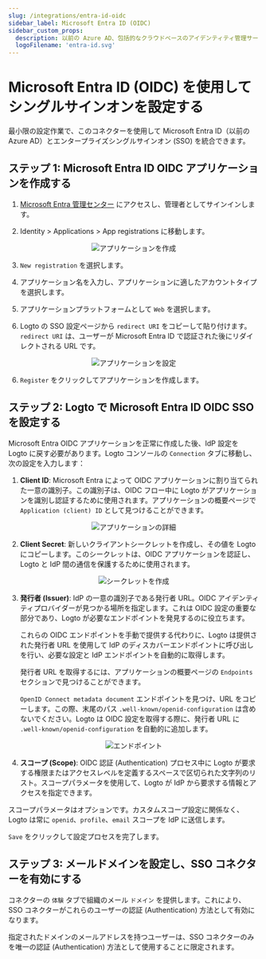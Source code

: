 ```yaml
---
slug: /integrations/entra-id-oidc
sidebar_label: Microsoft Entra ID (OIDC)
sidebar_custom_props:
  description: 以前の Azure AD、包括的なクラウドベースのアイデンティティ管理サービス。
  logoFilename: 'entra-id.svg'
---
```




# Microsoft Entra ID (OIDC) を使用してシングルサインオンを設定する

最小限の設定作業で、このコネクターを使用して Microsoft Entra ID（以前の Azure AD）とエンタープライズシングルサインオン (SSO) を統合できます。

<GuideTip />

## ステップ 1: Microsoft Entra ID OIDC アプリケーションを作成する

1. [Microsoft Entra 管理センター](https://entra.microsoft.com/) にアクセスし、管理者としてサインインします。

2. Identity > Applications > App registrations に移動します。

<center>
  <img src={createApplication} alt="アプリケーションを作成" />
</center>

3. `New registration` を選択します。

4. アプリケーション名を入力し、アプリケーションに適したアカウントタイプを選択します。

5. アプリケーションプラットフォームとして `Web` を選択します。

6. Logto の SSO 設定ページから `redirect URI` をコピーして貼り付けます。`redirect URI` は、ユーザーが Microsoft Entra ID で認証された後にリダイレクトされる URL です。

<center>
  <img src={configApplication} alt="アプリケーションを設定" />
</center>

6. `Register` をクリックしてアプリケーションを作成します。

## ステップ 2: Logto で Microsoft Entra ID OIDC SSO を設定する

Microsoft Entra OIDC アプリケーションを正常に作成した後、IdP 設定を Logto に戻す必要があります。Logto コンソールの `Connection` タブに移動し、次の設定を入力します：

1. **Client ID**: Microsoft Entra によって OIDC アプリケーションに割り当てられた一意の識別子。この識別子は、OIDC フロー中に Logto がアプリケーションを識別し認証するために使用されます。アプリケーションの概要ページで `Application (client) ID` として見つけることができます。

<center>
  <img src={applicationDetails} alt="アプリケーションの詳細" />
</center>

2. **Client Secret**: 新しいクライアントシークレットを作成し、その値を Logto にコピーします。このシークレットは、OIDC アプリケーションを認証し、Logto と IdP 間の通信を保護するために使用されます。

<center>
  <img src={createSecret} alt="シークレットを作成" />
</center>

3. **発行者 (Issuer)**: IdP の一意の識別子である発行者 URL。OIDC アイデンティティプロバイダーが見つかる場所を指定します。これは OIDC 設定の重要な部分であり、Logto が必要なエンドポイントを発見するのに役立ちます。

   これらの OIDC エンドポイントを手動で提供する代わりに、Logto は提供された発行者 URL を使用して IdP のディスカバーエンドポイントに呼び出しを行い、必要な設定と IdP エンドポイントを自動的に取得します。

   発行者 URL を取得するには、アプリケーションの概要ページの `Endpoints` セクションで見つけることができます。

   `OpenID Connect metadata document` エンドポイントを見つけ、URL をコピーします。この際、末尾のパス `.well-known/openid-configuration` は含めないでください。Logto は OIDC 設定を取得する際に、発行者 URL に `.well-known/openid-configuration` を自動的に追加します。

<center>
  <img src={endpoints} alt="エンドポイント" />
</center>

4. **スコープ (Scope)**: OIDC 認証 (Authentication) プロセス中に Logto が要求する権限またはアクセスレベルを定義するスペースで区切られた文字列のリスト。スコープパラメータを使用して、Logto が IdP から要求する情報とアクセスを指定できます。

スコープパラメータはオプションです。カスタムスコープ設定に関係なく、Logto は常に `openid`、`profile`、`email` スコープを IdP に送信します。

`Save` をクリックして設定プロセスを完了します。

## ステップ 3: メールドメインを設定し、SSO コネクターを有効にする

コネクターの `体験` タブで組織のメール `ドメイン` を提供します。これにより、SSO コネクターがこれらのユーザーの認証 (Authentication) 方法として有効になります。

指定されたドメインのメールアドレスを持つユーザーは、SSO コネクターのみを唯一の認証 (Authentication) 方法として使用することに限定されます。
